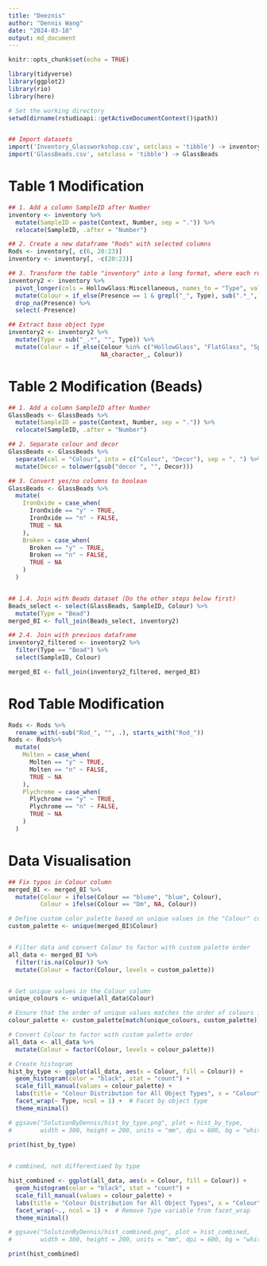 ```yaml
---
title: "Deeznis"
author: "Dennis Wang"
date: "2024-03-18"
output: md_document
---
```


```r
knitr::opts_chunk$set(echo = TRUE)
```

``` r
library(tidyverse)
library(ggplot2)
library(rio)
library(here)

# Set the working directory
setwd(dirname(rstudioapi::getActiveDocumentContext()$path))


## Import datasets
import('Inventory_Glassworkshop.csv', setclass = 'tibble') -> inventory
import('GlassBeads.csv', setclass = 'tibble') -> GlassBeads
```

# Table 1 Modification
```r
## 1. Add a column SampleID after Number
inventory <- inventory %>%
  mutate(SampleID = paste(Context, Number, sep = ".")) %>%
  relocate(SampleID, .after = "Number")

## 2. Create a new dataframe "Rods" with selected columns
Rods <- inventory[, c(6, 20:23)]
inventory <- inventory[, -c(20:23)]

## 3. Transform the table "inventory" into a long format, where each row represents a unique combination of "Type" and "Presence" columns, and a new column "Color" is created based on the "Type" column if the "Presence" value is 1 and the "Type" contains an underscore
inventory2 <- inventory %>%
  pivot_longer(cols = HollowGlass:Miscellaneous, names_to = "Type", values_to = "Presence") %>%
  mutate(Colour = if_else(Presence == 1 & grepl("_", Type), sub(".*_", "", Type), NA_character_)) %>%
  drop_na(Presence) %>%
  select(-Presence)

## Extract base object type
inventory2 <- inventory2 %>%
  mutate(Type = sub("_.*", "", Type)) %>%
  mutate(Colour = if_else(Colour %in% c("HollowGlass", "FlatGlass", "Splitter", "GlassChunk", "Droplet", "Slag", "Tessera", "Bead", "RV", "OvenPiece", "Miscellaneous"),
                          NA_character_, Colour))
```

# Table 2 Modification (Beads)
```r
## 1. Add a column SampleID after Number
GlassBeads <- GlassBeads %>%
  mutate(SampleID = paste(Context, Number, sep = ".")) %>%
  relocate(SampleID, .after = "Number")

## 2. Separate colour and decor
GlassBeads <- GlassBeads %>%
  separate(col = "Colour", into = c("Colour", "Decor"), sep = ", ") %>%
  mutate(Decor = tolower(gsub("decor ", "", Decor)))

## 3. Convert yes/no columns to boolean
GlassBeads <- GlassBeads %>%
  mutate(
    IronOxide = case_when(
      IronOxide == "y" ~ TRUE,
      IronOxide == "n" ~ FALSE,
      TRUE ~ NA
    ),
    Broken = case_when(
      Broken == "y" ~ TRUE,
      Broken == "n" ~ FALSE,
      TRUE ~ NA
    )
  )           


## 1.4. Join with Beads dataset (Do the other steps below first)
Beads_select <- select(GlassBeads, SampleID, Colour) %>% 
  mutate(Type = "Bead")
merged_BI <- full_join(Beads_select, inventory2)

## 2.4. Join with previous dataframe
inventory2_filtered <- inventory2 %>%
  filter(Type == "Bead") %>%
  select(SampleID, Colour)

merged_BI <- full_join(inventory2_filtered, merged_BI)
```

# Rod Table Modification
```r
Rods <- Rods %>%
  rename_with(~sub("Rod_", "", .), starts_with("Rod_"))
Rods <- Rods%>%
  mutate(
    Molten = case_when(
      Molten == "y" ~ TRUE,
      Molten == "n" ~ FALSE,
      TRUE ~ NA
    ),
    Plychrome = case_when(
      Plychrome == "y" ~ TRUE,
      Plychrome == "n" ~ FALSE,
      TRUE ~ NA
    )
  )  
```

# Data Visualisation
```r
## Fix typos in Colour column
merged_BI <- merged_BI %>%
  mutate(Colour = ifelse(Colour == "bluee", "blue", Colour),
         Colour = ifelse(Colour == "Dm", NA, Colour))

# Define custom color palette based on unique values in the "Colour" column
custom_palette <- unique(merged_BI$Colour)


# Filter data and convert Colour to factor with custom palette order
all_data <- merged_BI %>%
  filter(!is.na(Colour)) %>%
  mutate(Colour = factor(Colour, levels = custom_palette))


# Get unique values in the Colour column
unique_colours <- unique(all_data$Colour)

# Ensure that the order of unique values matches the order of colours in custom_palette
colour_palette <- custom_palette[match(unique_colours, custom_palette)]

# Convert Colour to factor with custom palette order
all_data <- all_data %>%
  mutate(Colour = factor(Colour, levels = colour_palette))

# Create histogram
hist_by_type <- ggplot(all_data, aes(x = Colour, fill = Colour)) +
  geom_histogram(color = "black", stat = "count") +
  scale_fill_manual(values = colour_palette) +
  labs(title = "Colour Distribution for All Object Types", x = "Colour", y = "Frequency") +
  facet_wrap(~ Type, ncol = 1) +  # Facet by object type
  theme_minimal()

# ggsave("SolutionByDennis/hist_by_type.png", plot = hist_by_type, 
#        width = 300, height = 200, units = "mm", dpi = 600, bg = "white")
       
print(hist_by_type)


# combined, not differentiaed by type

hist_combined <- ggplot(all_data, aes(x = Colour, fill = Colour)) +
  geom_histogram(color = "black", stat = "count") +
  scale_fill_manual(values = colour_palette) +
  labs(title = "Colour Distribution for All Object Types", x = "Colour", y = "Frequency") +
  facet_wrap(~., ncol = 1) +  # Remove Type variable from facet_wrap
  theme_minimal()

# ggsave("SolutionByDennis/hist_combined.png", plot = hist_combined, 
#        width = 300, height = 200, units = "mm", dpi = 600, bg = "white")

print(hist_combined)
```




